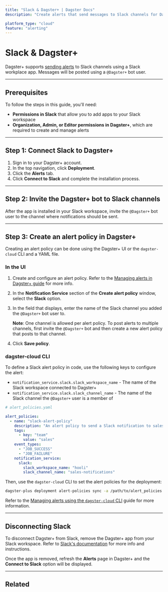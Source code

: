 ```yaml
---
title: "Slack & Dagster+ | Dagster Docs"
description: "Create alerts that send messages to Slack channels for Dagster+ events."

platform_type: "cloud"
feature: "alerting"
---
```


# Slack & Dagster+

<ApplicableDagsterProduct />

Dagster+ supports [sending alerts](/dagster-plus/managing-deployments/alerts) to Slack channels using a Slack workplace app. Messages will be posted using a `@Dagster+` bot user.

---

## Prerequisites

To follow the steps in this guide, you'll need:

- **Permissions in Slack** that allow you to add apps to your Slack workspace
- **Organization, Admin, or Editor permissions in Dagster+**, which are required to create and manage alerts

---

## Step 1: Connect Slack to Dagster+

1. Sign in to your Dagster+ account.
2. In the top navigation, click **Deployment**.
3. Click the **Alerts** tab.
4. Click **Connect to Slack** and complete the installation process.

---

## Step 2: Invite the Dagster+ bot to Slack channels

After the app is installed in your Slack workspace, invite the `@Dagster+` bot user to the channel where notifications should be sent.

---

## Step 3: Create an alert policy in Dagster+

Creating an alert policy can be done using the Dagster+ UI or the `dagster-cloud` CLI and a YAML file.

<TabGroup>
<TabItem name="In the UI">

### In the UI

1. Create and configure an alert policy. Refer to the [Managing alerts in Dagster+ guide](/dagster-plus/managing-deployments/alerts/managing-alerts-in-ui) for more info.

2. In the **Notification Service** section of the **Create alert policy** window, select the **Slack** option.

3. In the field that displays, enter the name of the Slack channel you added the `@Dagster+` bot user to.

   **Note**: One channel is allowed per alert policy. To post alerts to multiple channels, first invite the `@Dagster+` bot and then create a new alert policy that posts to that channel.

4. Click **Save policy**.

</TabItem>
<TabItem name="dagster-cloud CLI">

### dagster-cloud CLI

To define a Slack alert policy in code, use the following keys to configure the alert:

- `notification_service.slack.slack_workspace_name` - The name of the Slack workspace connected to Dagster+
- `notification_service.slack.slack_channel_name` - The name of the Slack channel the `@Dagster+` user is a member of

```yaml file=/dagster_cloud/alerts/slack_policy.yaml
# alert_policies.yaml

alert_policies:
  - name: "slack-alert-policy"
    description: "An alert policy to send a Slack notification to sales on job failure or success."
    tags:
      - key: "team"
        value: "sales"
    event_types:
      - "JOB_SUCCESS"
      - "JOB_FAILURE"
    notification_service:
      slack:
        slack_workspace_name: "hooli"
        slack_channel_name: "sales-notifications"
```

Then, use the `dagster-cloud` CLI to set the alert policies for the deployment:

```bash file=/dagster_cloud/alerts/cli_commands.yaml startafter=start_set_alerts endbefore=end_set_alerts
dagster-plus deployment alert-policies sync -a /path/to/alert_policies.yaml
```

Refer to the [Managing alerts using the `dagster-cloud` CLI](/dagster-plus/managing-deployments/alerts/managing-alerts-cli) guide for more information.

</TabItem>
</TabGroup>

---

## Disconnecting Slack

To disconnect Dagster+ from Slack, remove the Dagster+ app from your Slack workspace. Refer to [Slack's documentation](https://slack.com/help/articles/360003125231-Remove-apps-and-custom-integrations-from-your-workspace#remove-an-app) for more info and instructions.

Once the app is removed, refresh the **Alerts** page in Dagster+ and the **Connect to Slack** option will be displayed.

---

## Related

<ArticleList>
  <ArticleListItem
    title="Dagster+ alerts"
    href="/dagster-plus/managing-deployments/alerts"
  ></ArticleListItem>
  <ArticleListItem
    title="Managing alerts in Dagster+"
    href="/dagster-plus/managing-deployments/alerts/managing-alerts-in-ui"
  ></ArticleListItem>
  <ArticleListItem
    title="Managing alerts using the dagster-cloud CLI"
    href="/dagster-plus/managing-deployments/alerts/managing-alerts-cli"
  ></ArticleListItem>
  <ArticleListItem
    title="Deployment settings"
    href="/dagster-plus/managing-deployments/deployment-settings-reference"
  ></ArticleListItem>
  <ArticleListItem
    title="dagster-cloud CLI"
    href="/dagster-plus/managing-deployments/dagster-plus-cli"
  ></ArticleListItem>
  <ArticleListItem
    title="dagster_cloud.yaml"
    href="/dagster-plus/managing-deployments/dagster-cloud-yaml"
  ></ArticleListItem>
</ArticleList>
